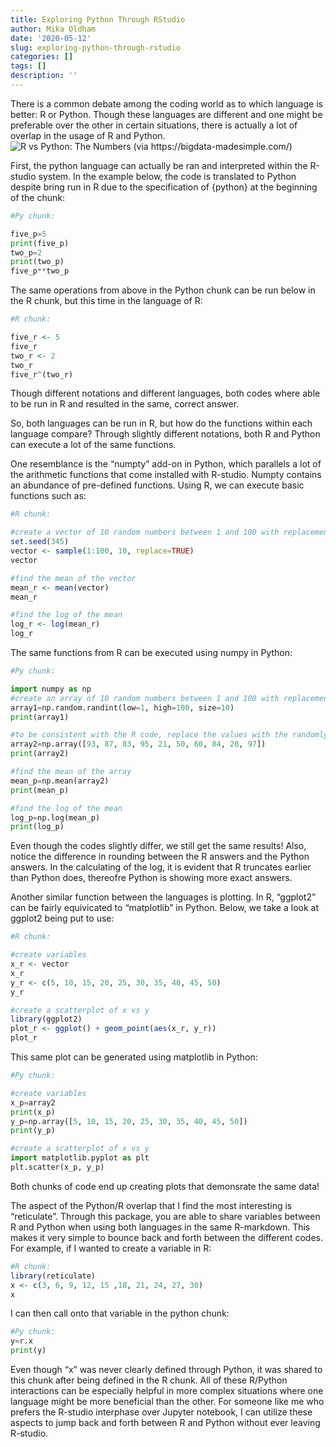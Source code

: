```yaml
---
title: Exploring Python Through RStudio
author: Mika Oldham
date: '2020-05-12'
slug: exploring-python-through-rstudio
categories: []
tags: []
description: ''
---
```

There is a common debate among the coding world as to which language is better: R or Python. Though these languages are different and one might be preferable over the other in certain situations, there is actually a lot of overlap in the usage of R and Python. ![R vs Python: The Numbers (via https://bigdata-madesimple.com/)](/blog/2020-05-12-exploring-python-through-rstudio_files/rvspython.jpg)

First, the python language can actually be ran and interpreted within the R-studio system. In the example below, the code is translated to Python despite bring run in R due to the specification of {python} at the beginning of the chunk:

```python
#Py chunk:

five_p=5
print(five_p)
two_p=2
print(two_p)
five_p**two_p
```

The same operations from above in the Python chunk can be run below in the R chunk, but this time in the language of R:
```R
#R chunk:

five_r <- 5
five_r
two_r <- 2
two_r
five_r^(two_r)
```
Though different notations and different languages, both codes where able to be run in R and resulted in the same, correct answer.

So, both languages can be run in R, but how do the functions within each language compare? Through slightly different notations, both R and Python can execute a lot of the same functions.

One resemblance is the "numpty" add-on in Python, which parallels a lot of the  arithmetic functions that come installed with R-studio. Numpty contains an abundance of pre-defined functions. Using R, we can execute basic functions such as:
```R
#R chunk:

#create a vector of 10 random numbers between 1 and 100 with replacement
set.seed(345)
vector <- sample(1:100, 10, replace=TRUE)
vector

#find the mean of the vector
mean_r <- mean(vector)
mean_r

#find the log of the mean
log_r <- log(mean_r)
log_r
```

The same functions from R can be executed using numpy in Python:
```python
#Py chunk:

import numpy as np
#create an array of 10 random numbers between 1 and 100 with replacement
array1=np.random.randint(low=1, high=100, size=10)
print(array1)
```
```python
#to be consistent with the R code, replace the values with the randomly generated values    from above by creating a new array
array2=np.array([93, 87, 83, 95, 21, 50, 60, 84, 28, 97])
print(array2)
```
```python
#find the mean of the array
mean_p=np.mean(array2)
print(mean_p)
```
```python
#find the log of the mean
log_p=np.log(mean_p)
print(log_p)
```
Even though the codes slightly differ, we still get the same results! Also, notice the difference in rounding between the R answers and the Python answers. In the calculating of the log, it is evident that R truncates earlier than Python does, thereofre Python is showing more exact answers. 

Another similar function between the languages is plotting. In R, "ggplot2" can be fairly equivicated to "matplotlib" in Python. Below, we take a look at ggplot2 being put to use:
```R
#R chunk:

#create variables
x_r <- vector
x_r
y_r <- c(5, 10, 15, 20, 25, 30, 35, 40, 45, 50)
y_r

#create a scatterplot of x vs y
library(ggplot2)
plot_r <- ggplot() + geom_point(aes(x_r, y_r))
plot_r

```
This same plot can be generated using matplotlib in Python:
```python
#Py chunk:

#create variables
x_p=array2
print(x_p)
y_p=np.array([5, 10, 15, 20, 25, 30, 35, 40, 45, 50])
print(y_p)
```
```python
#create a scatterplot of x vs y
import matplotlib.pyplot as plt
plt.scatter(x_p, y_p)
```
Both chunks of code end up creating plots that demonsrate the same data!

The aspect of the Python/R overlap that I find the most interesting is "reticulate". Through this package, you are able to share variables between R and Python when using both languages in the same R-markdown. This makes it very simple to bounce back and forth between the different codes. For example, if I wanted to create a variable in R:
```R
#R chunk:
library(reticulate)
x <- c(3, 6, 9, 12, 15 ,18, 21, 24, 27, 30)
x
```
I can then call onto that variable in the python chunk:
```python
#Py chunk:
y=r.x
print(y)
```
Even though "x" was never clearly defined through Python, it was shared to this chunk after being defined in the R chunk. 
All of these R/Python interactions can be especially helpful in more complex situations where one language might be more beneficial than the other. For someone like me who prefers the R-studio interphase over Jupyter notebook, I can utilize these aspects to jump back and forth between R and Python without ever leaving R-studio. 